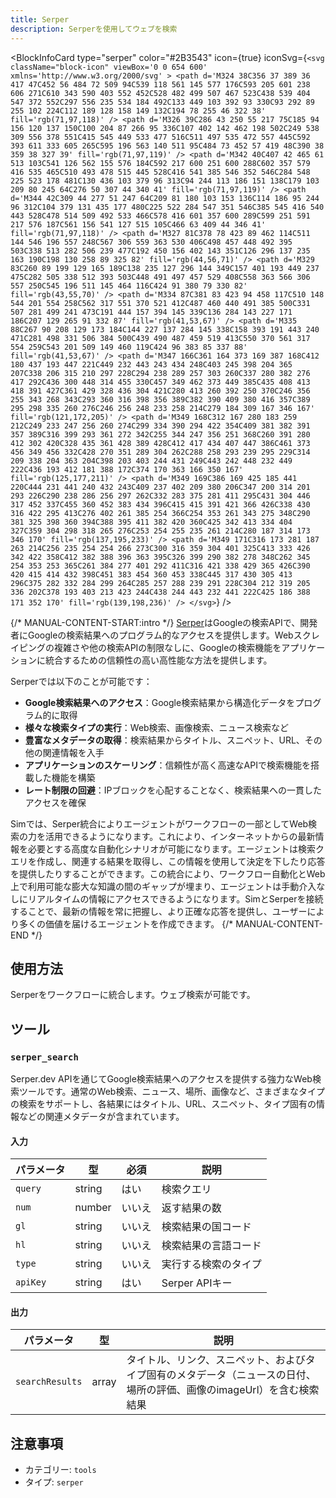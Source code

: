 ```yaml
---
title: Serper
description: Serperを使用してウェブを検索
---
```



<BlockInfoCard 
  type="serper"
  color="#2B3543"
  icon={true}
  iconSvg={`<svg className="block-icon" viewBox='0 0 654 600' xmlns='http://www.w3.org/2000/svg' >
      <path
        d='M324 38C356 37 389 36 417 47C452 56 484 72 509 94C539 118 561 145 577 176C593 205 601 238 606 271C610 343 590 403 552 452C528 482 499 507 467 523C438 539 404 547 372 552C297 556 235 534 184 492C133 449 103 392 93 330C93 292 89 255 102 224C112 189 128 158 149 132C194 78 255 46 322 38'
        fill='rgb(71,97,118)'
      />
      <path
        d='M326 39C286 43 250 55 217 75C185 94 156 120 137 150C100 204 87 266 95 336C107 402 142 462 198 502C249 538 309 556 378 551C415 545 449 533 477 516C511 497 535 472 557 445C592 393 611 333 605 265C595 196 563 140 511 95C484 73 452 57 419 48C390 38 359 38 327 39'
        fill='rgb(71,97,119)'
      />
      <path
        d='M342 40C407 42 465 61 513 103C541 126 562 155 576 184C592 217 600 251 600 288C602 357 579 416 535 465C510 493 478 515 445 528C416 541 385 546 352 546C284 548 225 523 178 481C130 436 103 379 96 313C94 244 113 186 151 138C179 103 209 80 245 64C276 50 307 44 340 41'
        fill='rgb(71,97,119)'
      />
      <path
        d='M344 42C309 44 277 51 247 64C209 81 180 103 153 136C114 186 95 244 96 312C104 379 131 435 177 480C225 522 284 547 351 546C385 545 416 540 443 528C478 514 509 492 533 466C578 416 601 357 600 289C599 251 591 217 576 187C561 156 541 127 515 105C466 63 409 44 346 41'
        fill='rgb(71,97,118)'
      />
      <path
        d='M327 81C378 78 423 89 462 114C511 144 546 196 557 248C567 306 559 363 530 406C498 457 448 492 395 503C338 513 282 506 239 477C192 450 156 402 143 351C126 296 137 235 163 190C198 130 258 89 325 82'
        fill='rgb(44,56,71)'
      />
      <path
        d='M329 83C260 89 199 129 165 189C138 235 127 296 144 349C157 401 193 449 237 475C282 505 338 512 393 503C448 491 497 457 529 408C558 363 566 306 557 250C545 196 511 145 464 116C424 91 380 79 330 82'
        fill='rgb(43,55,70)'
      />
      <path
        d='M334 87C381 83 423 94 458 117C510 148 544 201 554 258C562 317 551 370 521 412C487 460 440 491 385 500C331 507 281 499 241 473C191 444 157 394 145 339C136 284 143 227 171 186C207 129 265 91 332 87'
        fill='rgb(41,53,67)'
      />
      <path
        d='M335 88C267 90 208 129 173 184C144 227 137 284 145 338C158 393 191 443 240 471C281 498 331 506 384 500C439 490 487 459 519 413C550 370 561 317 554 259C543 201 509 149 460 119C424 96 383 85 337 88'
        fill='rgb(41,53,67)'
      />
      <path
        d='M347 166C361 164 373 169 387 168C412 180 437 193 447 221C449 232 443 243 434 248C403 245 398 204 365 207C338 206 315 210 297 228C294 238 289 257 303 260C337 280 382 276 417 292C436 300 448 314 455 330C457 349 462 373 449 385C435 408 413 418 391 427C361 429 328 436 304 421C280 413 260 392 250 370C246 356 255 343 268 343C293 360 316 398 356 389C382 390 409 380 416 357C389 295 298 335 260 276C246 256 248 233 258 214C279 184 309 167 346 167'
        fill='rgb(121,172,205)'
      />
      <path
        d='M349 168C312 167 280 183 259 212C249 233 247 256 260 274C299 334 390 294 422 354C409 381 382 391 357 389C316 399 293 361 272 342C255 344 247 356 251 368C260 391 280 412 302 420C328 435 361 428 389 428C412 417 434 407 447 386C461 373 456 349 456 332C428 270 351 289 304 262C288 258 293 239 295 229C314 209 338 204 363 204C398 203 403 244 431 249C443 242 448 232 449 222C436 193 412 181 388 172C374 170 363 166 350 167'
        fill='rgb(125,177,211)'
      />
      <path
        d='M349 169C386 169 425 185 441 220C444 231 441 240 432 243C409 237 402 209 380 206C347 200 314 201 293 226C290 238 286 256 297 262C332 283 375 281 411 295C431 304 446 317 452 337C455 360 452 383 434 396C415 415 391 421 366 426C338 430 316 422 295 413C276 402 261 385 254 366C254 353 261 343 275 348C290 381 325 398 360 394C388 395 411 382 420 360C425 342 413 334 404 327C359 304 298 318 265 276C253 254 255 235 261 214C280 187 314 173 346 170'
        fill='rgb(137,195,233)'
      />
      <path
        d='M349 171C316 173 281 187 263 214C256 235 254 254 266 273C300 316 359 304 401 325C413 333 426 342 422 358C412 382 388 396 363 395C326 399 290 382 278 348C262 345 254 353 253 365C261 384 277 401 292 411C316 421 338 429 365 426C390 420 415 414 432 398C451 383 454 360 453 338C445 317 430 305 413 296C375 282 332 284 299 264C285 257 288 239 291 228C304 212 319 205 336 202C378 193 403 213 423 244C438 244 443 232 441 222C425 186 388 171 352 170'
        fill='rgb(139,198,236)'
      />
    </svg>`}
/>

{/* MANUAL-CONTENT-START:intro */}
[Serper](https://www.serper.com/)はGoogleの検索APIで、開発者にGoogleの検索結果へのプログラム的なアクセスを提供します。Webスクレイピングの複雑さや他の検索APIの制限なしに、Googleの検索機能をアプリケーションに統合するための信頼性の高い高性能な方法を提供します。

Serperでは以下のことが可能です：

- **Google検索結果へのアクセス**：Google検索結果から構造化データをプログラム的に取得
- **様々な検索タイプの実行**：Web検索、画像検索、ニュース検索など
- **豊富なメタデータの取得**：検索結果からタイトル、スニペット、URL、その他の関連情報を入手
- **アプリケーションのスケーリング**：信頼性が高く高速なAPIで検索機能を搭載した機能を構築
- **レート制限の回避**：IPブロックを心配することなく、検索結果への一貫したアクセスを確保

Simでは、Serper統合によりエージェントがワークフローの一部としてWeb検索の力を活用できるようになります。これにより、インターネットからの最新情報を必要とする高度な自動化シナリオが可能になります。エージェントは検索クエリを作成し、関連する結果を取得し、この情報を使用して決定を下したり応答を提供したりすることができます。この統合により、ワークフロー自動化とWeb上で利用可能な膨大な知識の間のギャップが埋まり、エージェントは手動介入なしにリアルタイムの情報にアクセスできるようになります。SimとSerperを接続することで、最新の情報を常に把握し、より正確な応答を提供し、ユーザーにより多くの価値を届けるエージェントを作成できます。
{/* MANUAL-CONTENT-END */}

## 使用方法

Serperをワークフローに統合します。ウェブ検索が可能です。

## ツール

### `serper_search`

Serper.dev APIを通じてGoogle検索結果へのアクセスを提供する強力なWeb検索ツールです。通常のWeb検索、ニュース、場所、画像など、さまざまなタイプの検索をサポートし、各結果にはタイトル、URL、スニペット、タイプ固有の情報などの関連メタデータが含まれています。

#### 入力

| パラメータ | 型 | 必須 | 説明 |
| --------- | ---- | -------- | ----------- |
| `query` | string | はい | 検索クエリ |
| `num` | number | いいえ | 返す結果の数 |
| `gl` | string | いいえ | 検索結果の国コード |
| `hl` | string | いいえ | 検索結果の言語コード |
| `type` | string | いいえ | 実行する検索のタイプ |
| `apiKey` | string | はい | Serper APIキー |

#### 出力

| パラメータ | 型 | 説明 |
| --------- | ---- | ----------- |
| `searchResults` | array | タイトル、リンク、スニペット、およびタイプ固有のメタデータ（ニュースの日付、場所の評価、画像のimageUrl）を含む検索結果 |

## 注意事項

- カテゴリー: `tools`
- タイプ: `serper`
